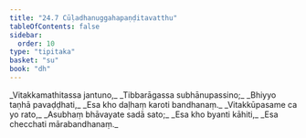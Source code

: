 ```yaml
---
title: "24.7 Cūḷadhanuggahapaṇḍitavatthu"
tableOfContents: false
sidebar:
  order: 10
type: "tipitaka"
basket: "su"
book: "dh"
---
```



<DynamicBreadcrumb />

<Division number="349" book="dh" bookNo="18" page="63">

<Paragraph number="375" type="verses" book="dh">
_Vitakkamathitassa jantuno,_  
_Tibbarāgassa subhānupassino;_  
_Bhiyyo taṇhā pavaḍḍhati,_  
_Esa kho daḷhaṃ karoti bandhanaṃ._  

</Paragraph>

</Division>
<Division number="350" book="dh" bookNo="18" page="64">

<Paragraph number="376" type="verses" book="dh">
_Vitakkūpasame ca yo rato,_  
_Asubhaṃ bhāvayate sadā sato;_  
_Esa kho byanti kāhiti,_  
_Esa checchati mārabandhanaṃ._
</Paragraph>
</Division>